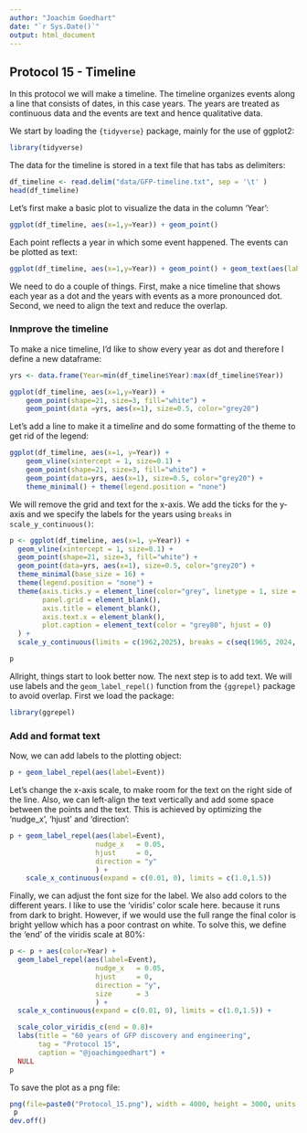 ```yaml
---
author: "Joachim Goedhart"
date: "`r Sys.Date()`"
output: html_document
---
```


## Protocol 15 - Timeline {#protocol-15}

In this protocol we will make a timeline. The timeline organizes events along a line that consists of dates, in this case years. The years are treated as continuous data and the events are text and hence qualitative data.

We start by loading the `{tidyverse}` package, mainly for the use of ggplot2:

```r
library(tidyverse)
```

The data for the timeline is stored in a text file that has tabs as delimiters:

```r
df_timeline <- read.delim("data/GFP-timeline.txt", sep = '\t' )
head(df_timeline)
```

Let's first make a basic plot to visualize the data in the column 'Year':

```r
ggplot(df_timeline, aes(x=1,y=Year)) + geom_point()

```

Each point reflects a year in which some event happened. The events can be plotted as text:

```r
ggplot(df_timeline, aes(x=1,y=Year)) + geom_point() + geom_text(aes(label = Event))
```

We need to do a couple of things. First, make a nice timeline that shows each year as a dot and the years with events as a more pronounced dot. Second, we need to align the text and reduce the overlap.

### Inmprove the timeline

To make a nice timeline, I'd like to show every year as dot and therefore I define a new dataframe:

```r
yrs <- data.frame(Year=min(df_timeline$Year):max(df_timeline$Year))
```


```r
ggplot(df_timeline, aes(x=1,y=Year)) +
    geom_point(shape=21, size=3, fill="white") +
    geom_point(data =yrs, aes(x=1), size=0.5, color="grey20") 
```

Let's add a line to make it a time*line* and do some formatting of the theme to get rid of the legend:

```r
ggplot(df_timeline, aes(x=1, y=Year)) +
    geom_vline(xintercept = 1, size=0.1) +
    geom_point(shape=21, size=3, fill="white") +
    geom_point(data=yrs, aes(x=1), size=0.5, color="grey20") +
    theme_minimal() + theme(legend.position = "none")
```

We will remove the grid and text for the x-axis. We add the ticks for the y-axis and we specify the labels for the years using `breaks` in  `scale_y_continuous()`:

```r
p <- ggplot(df_timeline, aes(x=1, y=Year)) +
  geom_vline(xintercept = 1, size=0.1) +
  geom_point(shape=21, size=3, fill="white") +
  geom_point(data=yrs, aes(x=1), size=0.5, color="grey20") +
  theme_minimal(base_size = 16) +
  theme(legend.position = "none") +
  theme(axis.ticks.y = element_line(color="grey", linetype = 1, size = 1),
        panel.grid = element_blank(),
        axis.title = element_blank(),
        axis.text.x = element_blank(),
        plot.caption = element_text(color = "grey80", hjust = 0)
  ) +
  scale_y_continuous(limits = c(1962,2025), breaks = c(seq(1965, 2024, by=5)))

p
```

Allright, things start to look better now. The next step is to add text. We will use labels and the `geom_label_repel()` function from the `{ggrepel}` package to avoid overlap. First we load the package:

```r
library(ggrepel)
```

### Add and format text

Now, we can add labels to the plotting object:

```r
p + geom_label_repel(aes(label=Event))
```

Let's change the x-axis scale, to make room for the text on the right side of the line. Also, we can left-align the text vertically and add some space between the points and the text. This is achieved by optimizing the 'nudge_x', 'hjust' and 'direction':

```r
p + geom_label_repel(aes(label=Event),
                     nudge_x   = 0.05,
                     hjust     = 0,
                     direction = "y"
                     ) +
    scale_x_continuous(expand = c(0.01, 0), limits = c(1.0,1.5)) 
```

Finally, we can adjust the font size for the label. We also add colors to the different years. I like to use the 'viridis' color scale here. because it runs from dark to bright. However, if we would use the full range the final color is bright yellow which has a poor contrast on white. To solve this, we define the 'end' of the viridis scale at 80%:

```r
p <- p + aes(color=Year) +
  geom_label_repel(aes(label=Event),
                     nudge_x   = 0.05,
                     hjust     = 0,
                     direction = "y",
                     size      = 3
                     ) +
  scale_x_continuous(expand = c(0.01, 0), limits = c(1.0,1.5)) +

  scale_color_viridis_c(end = 0.8)+
  labs(title = "60 years of GFP discovery and engineering",
       tag = "Protocol 15",
       caption = "@joachimgoedhart") +
  NULL
p
```


To save the plot as a png file:

```r
png(file=paste0("Protocol_15.png"), width = 4000, height = 3000, units = "px", res = 400)
 p
dev.off()
```


